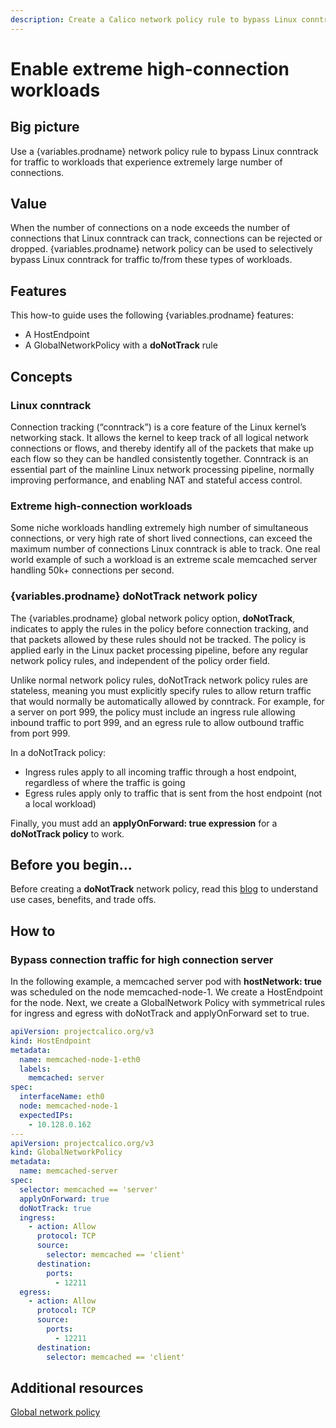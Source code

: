 ```yaml
---
description: Create a Calico network policy rule to bypass Linux conntrack for traffic to workloads that experience extremely large number of connections.
---
```



# Enable extreme high-connection workloads

## Big picture

Use a {variables.prodname} network policy rule to bypass Linux conntrack for traffic to workloads that experience extremely large number of connections.

## Value

When the number of connections on a node exceeds the number of connections that Linux conntrack can track, connections can be rejected or dropped. {variables.prodname} network policy can be used to selectively bypass Linux conntrack for traffic to/from these types of workloads.

## Features

This how-to guide uses the following {variables.prodname} features:

- A HostEndpoint
- A GlobalNetworkPolicy with a **doNotTrack** rule

## Concepts

### Linux conntrack

Connection tracking (“conntrack”) is a core feature of the Linux kernel’s networking stack. It allows the kernel to keep track of all logical network connections or flows, and thereby identify all of the packets that make up each flow so they can be handled consistently together. Conntrack is an essential part of the mainline Linux network processing pipeline, normally improving performance, and enabling NAT and stateful access control.

### Extreme high-connection workloads

Some niche workloads handling extremely high number of simultaneous connections, or very high rate of short lived connections, can exceed the maximum number of connections Linux conntrack is able to track. One real world example of such a workload is an extreme scale memcached server handling 50k+ connections per second.

### {variables.prodname} doNotTrack network policy

The {variables.prodname} global network policy option, **doNotTrack**, indicates to apply the rules in the policy before connection tracking, and that packets allowed by these rules should not be tracked. The policy is applied early in the Linux packet processing pipeline, before any regular network policy rules, and independent of the policy order field.

Unlike normal network policy rules, doNotTrack network policy rules are stateless, meaning you must explicitly specify rules to allow return traffic that would normally be automatically allowed by conntrack. For example, for a server on port 999, the policy must include an ingress rule allowing inbound traffic to port 999, and an egress rule to allow outbound traffic from port 999.

In a doNotTrack policy:

- Ingress rules apply to all incoming traffic through a host endpoint, regardless of where the traffic is going
- Egress rules apply only to traffic that is sent from the host endpoint (not a local workload)

Finally, you must add an **applyOnForward: true expression** for a **doNotTrack policy** to work.

## Before you begin...

Before creating a **doNotTrack** network policy, read this [blog](https://www.tigera.io/blog/when-linux-conntrack-is-no-longer-your-friend/) to understand use cases, benefits, and trade offs.

## How to

### Bypass connection traffic for high connection server

In the following example, a memcached server pod with **hostNetwork: true** was scheduled on the node memcached-node-1. We create a HostEndpoint for the node. Next, we create a GlobalNetwork Policy with symmetrical rules for ingress and egress with doNotTrack and applyOnForward set to true.

```yaml
apiVersion: projectcalico.org/v3
kind: HostEndpoint
metadata:
  name: memcached-node-1-eth0
  labels:
    memcached: server
spec:
  interfaceName: eth0
  node: memcached-node-1
  expectedIPs:
    - 10.128.0.162
---
apiVersion: projectcalico.org/v3
kind: GlobalNetworkPolicy
metadata:
  name: memcached-server
spec:
  selector: memcached == 'server'
  applyOnForward: true
  doNotTrack: true
  ingress:
    - action: Allow
      protocol: TCP
      source:
        selector: memcached == 'client'
      destination:
        ports:
          - 12211
  egress:
    - action: Allow
      protocol: TCP
      source:
        ports:
          - 12211
      destination:
        selector: memcached == 'client'
```

## Additional resources

[Global network policy](../../reference/resources/globalnetworkpolicy.mdx)
